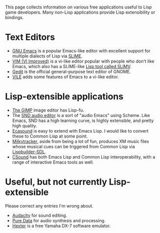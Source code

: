 This page collects information on various free applications useful to
Lisp game developers. Many non-Lisp applications provide Lisp
extensibility or bindings.

=Text Editors=

* [http://www.gnu.org/software/emacs GNU Emacs] is a popular Emacs-like editor with excellent support for multiple dialects of Lisp via [http://common-lisp.net/project/slime/ SLIME].
* [http://www.vim.org/ VIM (VI Improved)] is a vi-like editor popular with people who don't like Emacs, which also has a SLIME-like [http://www.vim.org/scripts/script.php?script_id=2531 Lisp tool called SLIMV].
* [http://projects.gnome.org/gedit/ Gedit] is the official general-purpose text editor of GNOME.
* [http://en.wikipedia.org/wiki/Vile_(editor) VILE] adds some features of Emacs to a vi-like editor.

=Lisp-extensible applications=

* [http://www.gimp.org The GIMP] image editor has Lisp-fu.
* The [https://ccrma.stanford.edu/software/snd/ SND audio editor] is a sort of "audio Emacs" using Scheme. Like Emacs, SND has a high learning curve, is highly extensible, and pretty high quality.
* [http://eca.cx/ecasound/ Ecasound] is easy to extend with Emacs Lisp. I would like to convert these to Common Lisp at some point.
* [http://milkytracker.org/ Milkytracker], aside from being a lot of fun, produces XM music files whose musical cues can be triggered from Common Lisp via [[Lispbuilder-SDL]].
* [http://www.csounds.com/ CSound] has both Emacs Lisp and Common Lisp interoperability, with a range of interactive Emacs tools as well.

=Useful, but not currently Lisp-extensible=

Please correct any entries I'm wrong about.

* [http://audacity.sourceforge.net Audacity] for sound editing.
* [http://puredata.info/ Pure Data] for audio synthesis and processing. 
* [http://dssi.sourceforge.net/hexter.html Hexter] is a free Yamaha DX-7 software emulator.